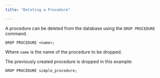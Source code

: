 ```yaml
---
title: "Deleting a Procedure"

---
```


<div id="deleting_a_procedure" class="registered_link"></div>

A procedure can be deleted from the database using the `DROP PROCEDURE` command.

```text
DROP PROCEDURE <name>;
```

Where `name` is the name of the procedure to be dropped.

The previously created procedure is dropped in this example:

```text
DROP PROCEDURE simple_procedure;
```
